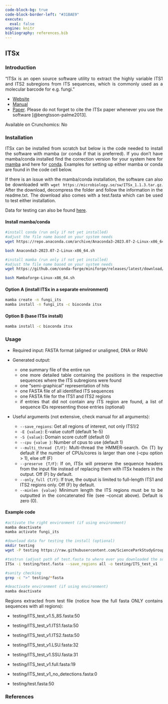 ---
code-block-bg: true
code-block-border-left: "#31BAE9"
execute:
  eval: false
engine: knitr
bibliography: references.bib
---

<div style="text-align: justify">

## ITSx

### Introduction

"ITSx is an open source software utility to extract the highly variable ITS1 and ITS2 subregions from ITS sequences, which is commonly used as a molecular barcode for e.g. fungi."

-   [Website](https://microbiology.se/software/itsx/)
-   [Manual](https://microbiology.se/publ/itsx_users_guide.pdf)
-   [Paper](https://besjournals.onlinelibrary.wiley.com/doi/full/10.1111/2041-210X.12073). Please do not forget to cite the ITSx paper whenever you use the software [@bengtsson-palme2013].

Available on Crunchomics: No

### Installation

ITSx can be installed from scratch but below is the code needed to install the software with mamba (or conda if that is preferred). If you don't have mamba/conda installed find the correction version for your system here for [mamba](https://github.com/conda-forge/miniforge#mambaforge) and here for [conda](https://www.anaconda.com/download). Examples for setting up either mamba or conda are found in the code cell below.

If there is an issue with the mamba/conda installation, the software can also be downloaded with `wget https://microbiology.se/sw/ITSx_1.1.3.tar.gz`. After the download, decompress the folder and follow the information in the readme.txt. The download also comes with a test.fasta which can be used to test either installation.

Data for testing can also be found [here](https://github.com/ScienceParkStudyGroup/software_information/data/itsx/).

#### Install mamba/conda

```{bash}
#install conda (run only if not yet installed)
#adjust the file name based on your system needs
wget https://repo.anaconda.com/archive/Anaconda3-2023.07-2-Linux-x86_64.sh

bash Anaconda3-2023.07-2-Linux-x86_64.sh

#install mamba (run only if not yet installed)
#adjust the file name based on your system needs
wget https://github.com/conda-forge/miniforge/releases/latest/download/Mambaforge-Linux-x86_64.sh

bash Mambaforge-Linux-x86_64.sh
```

#### Option A (install ITSx in a separate environment)

```{bash}
mamba create -n fungi_its
mamba install -n fungi_its -c bioconda itsx
```

#### Option B (base ITSx install)

```{bash}
mamba install -c bioconda itsx
```

### Usage

-   Required input: FASTA format (aligned or unaligned, DNA or RNA)

-   Generated output:

    -   one summary file of the entire run
    -   one more detailed table containing the positions in the respective sequences where the ITS subregions were found
    -   one "semi-graphical" representation of hits
    -   one FASTA file of all identified ITS sequences
    -   one FASTA file for the ITS1 and ITS2 regions
    -   if entries that did not contain any ITS region are found, a list of sequence IDs representing those entries (optional)

-   Useful arguments (not extensive, check manual for all arguments):

    -   `--save_regions`: Get all regions of interest, not only ITS1/2
    -   `-E {value}`: E-value cutoff (default 1e-5)
    -   `-S {value}`: Domain score cutoff (default 0)
    -   `--cpu {value }`: Number of cpus to use (default 1)
    -   `--multi_thread {T/F}`: Multi-thread the HMMER-search. On (T) by default if the number of CPUs/cores is larger than one (--cpu option \> 1), else off (F)
    -   `--preserve {T/F}`: If on, ITSx will preserve the sequence headers from the input file instead of replacing them with ITSx headers in the output. Off (F) by default.
    -   `--only_full {T/F}`: If true, the output is limited to full-length ITS1 and ITS2 regions only. Off (F) by default.
    -   `--minlen {value}` Minimum length the ITS regions must be to be outputted in the concatenated file (see --concat above). Default is zero (0).

#### Example code

```{bash}
#activate the right environment (if using environment)
mamba deactivate
mamba activate fungi_its

#download data for testing the install (optional)
mkdir testing
wget -P testing https://raw.githubusercontent.com/ScienceParkStudyGroup/software_information/main/data/itsx/test.fasta

#testrun (adjust path of test.fasta to where ever you downloaded the software)
ITSx -i testing/test.fasta --save_regions all -o testing/ITS_test_v1

#sanity checking
grep -c ">" testing/*fasta

#deactivate environment (if using environment)
mamba deactivate
```

Regions extracted from test file (notice how the full fasta ONLY contains sequences with all regions):

-   testing/ITS_test_v1.5_8S.fasta:50

-   testing/ITS_test_v1.ITS1.fasta:50

-   testing/ITS_test_v1.ITS2.fasta:50

-   testing/ITS_test_v1.LSU.fasta:32

-   testing/ITS_test_v1.SSU.fasta:31

-   testing/ITS_test_v1.full.fasta:19

-   testing/ITS_test_v1_no_detections.fasta:0

-   testing/test.fasta:50

### References